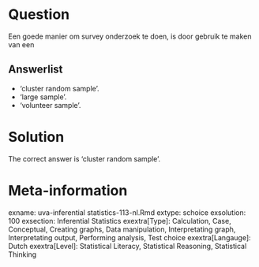 Question
========

Een goede manier om survey onderzoek te doen, is door gebruik te maken van een 

Answerlist
----------
* 'cluster random sample'.
* 'large sample'.
* 'volunteer sample'.

Solution
========

The correct answer is  'cluster random sample'. 

Meta-information
================
exname: uva-inferential statistics-113-nl.Rmd 
extype: schoice 
exsolution: 100 
exsection: Inferential Statistics
exextra[Type]: Calculation, Case, Conceptual, Creating graphs, Data manipulation, Interpretating graph, Interpretating output, Performing analysis, Test choice 
exextra[Langauge]: Dutch 
exextra[Level]: Statistical Literacy, Statistical Reasoning, Statistical Thinking 
